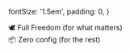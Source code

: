   fontSize: '1.5em',
  padding: 0,
}

🕊️ Full Freedom (for what matters)  
📦 Zero config (for the rest)
